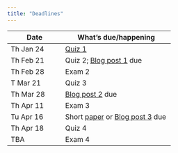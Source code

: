 ```yaml
---
title: "Deadlines"
---
```


| Date      | What's due/happening |
|-----------|----------------------|
| Th Jan 24   | [Quiz 1]() |
| Th Feb 21  | Quiz 2; [Blog post 1](blog-assignment.html) due |
| Th Feb 28  | Exam 2               |
| T Mar 21  | Quiz 3               |
| Th Mar 28 | [Blog post 2](blog-assignment.html) due      |
| Th Apr 11 | Exam 3               |
| Tu Apr 16 | Short [paper](paper-assignment.html) or [Blog post 3](blog-assignment.html) due |
| Th Apr 18 | Quiz 4               |
| TBA       | Exam 4               |
